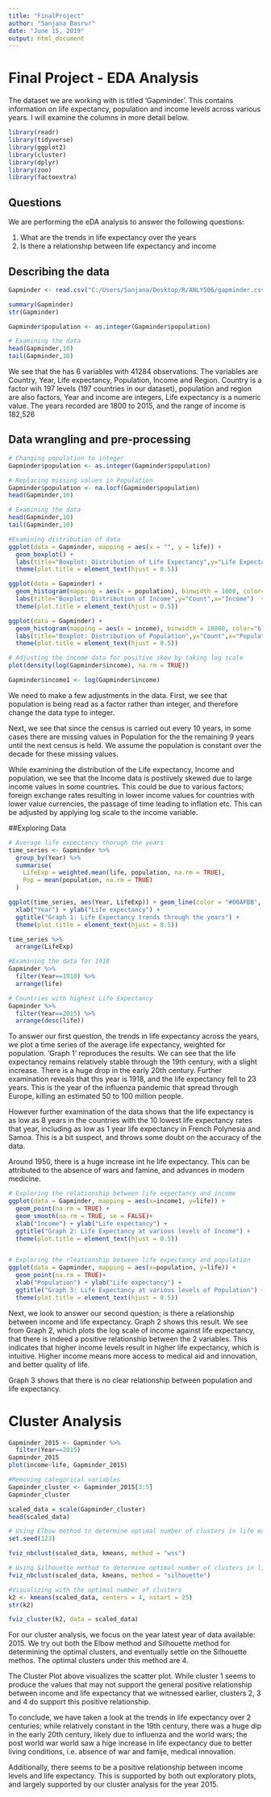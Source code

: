 ```yaml
---
title: "FinalProject"
author: "Sanjana Basrur"
date: "June 15, 2019"
output: html_document
---
```

# Final Project - EDA Analysis

The dataset we are working with is titled 'Gapminder'. This contains information on life expectancy, population and income levels across various years. I will examine the columns in more detail below.

```r

library(readr)
library(tidyverse)
library(ggplot2)
library(cluster)
library(dplyr)
library(zoo)
library(factoextra)

```

## Questions 

We are performing the eDA analysis to answer the following questions:

1. What are the trends in life expectancy over the years
2. Is there a relationship between life expectancy and income

## Describing the data

```r

Gapminder <- read.csv("C:/Users/Sanjana/Desktop/R/ANLY506/gapminder.csv", na.strings=c("","NA"))

summary(Gapminder)
str(Gapminder)

Gapminder$population <- as.integer(Gapminder$population)

# Examining the data
head(Gapminder,10)
tail(Gapminder,10)

```

We see that the has 6 variables with 41284 observations. The variables are Country, Year, Life expectancy, Population, Income and Region. Country is a factor wih 197 levels (197 countries in our dataset), population and region are also factors, Year and income are integers, Life expectancy is a numeric value. The years recorded are 1800 to 2015, and the range of income is 182,526

## Data wrangling and pre-processing

```r
# Changing population to integer
Gapminder$population <- as.integer(Gapminder$population)

# Replacing missing values in Population
Gapminder$population <- na.locf(Gapminder$population)
head(Gapminder,10)

# Examining the data
head(Gapminder,10)
tail(Gapminder,10)

#Examining distribution of data
ggplot(data = Gapminder, mapping = aes(x = "", y = life)) + 
  geom_boxplot() +
  labs(title="Boxplot: Distribution of Life Expectancy",y="Life Expectancy",x="")  +
  theme(plot.title = element_text(hjust = 0.5))

ggplot(data = Gapminder) +
  geom_histogram(mapping = aes(x = population), binwidth = 1000, color="blue")+
  labs(title="Boxplot: Distribution of Income",y="Count",x="Income")  +
  theme(plot.title = element_text(hjust = 0.5))

ggplot(data = Gapminder) +
  geom_histogram(mapping = aes(x = income), binwidth = 10000, color="blue")+
  labs(title="Boxplot: Distribution of Population",y="Count",x="Population")  +
  theme(plot.title = element_text(hjust = 0.5)) 

# Adjusting the income data for positive skew by taking log scale
plot(density(log(Gapminder$income), na.rm = TRUE))

Gapminder$income1 <- log(Gapminder$income)

```

We need to make a few adjustments in the data. First, we see that population is being read as a factor rather than integer, and therefore change the data type to integer.

Next, we see that since the census is carried out every 10 years, in some cases there are missing values in Population for the the remaining 9 years until the next census is held. We  assume the population is constant over the decade for these missing values. 

While examining the distribution of the Life expectancy, Income and population, we see that the Income data is postiively skewed due to large income values in some countries. This could be due to various factors; foreign exchange rates resulting in lower income values for countries with lower value currencies, the passage of time leading to inflation etc. This can be adjusted by applying log scale to the income variable.

##Exploring Data

```r

# Average life expectancy thorugh the years
time_series <- Gapminder %>% 
  group_by(Year) %>% 
  summarise(
    LifeExp = weighted.mean(life, population, na.rm = TRUE),
    Pop = mean(population, na.rm = TRUE)
  )

ggplot(time_series, aes(Year, LifeExp)) + geom_line(color = "#00AFBB", size = 2) +
  xlab("Year") + ylab("Life expectancy") + 
  ggtitle("Graph 1: Life Expectancy trends through the years") +
  theme(plot.title = element_text(hjust = 0.5))

time_series %>%
  arrange(LifeExp)

#Examining the data for 1918
Gapminder %>%
  filter(Year==1918) %>%
  arrange(life)

# Countries with highest Life Expectancy
Gapminder %>%
  filter(Year==2015) %>%
  arrange(desc(life))

```

To answer our first question, the trends in life expectancy across the years, we plot a time series of the average life expectancy, weighted for population. 'Graph 1' reproduces the results. We can see that the life expectancy remains relatively stable through the 19th century, with a slight increase. There is a huge drop in the early 20th century. Further examination reveals that this year is 1918, and the life expectancy fell to 23 years. This is the year of the influenza pandemic that spread through Europe, killing an estimated 50 to 100 million people.

However further examination of the data shows that the life expectancy is as low as 8 years in the countries with the 10 lowest life expectancy rates that year, including as low as 1 year life expectancy in French Polynesia and Samoa. This is a bit suspect, and throws some doubt on the accuracy of the data. 

Around 1950, there is a huge increase int he life expectancy. This can be attributed to the absence of wars and famine, and advances in modern medicine.

```r

# Exploring the relationship between life expectancy and income
ggplot(data = Gapminder, mapping = aes(x=income1, y=life)) + 
  geom_point(na.rm = TRUE) +
  geom_smooth(na.rm = TRUE, se = FALSE)+
  xlab("Income") + ylab("Life expectancy") + 
  ggtitle("Graph 2: Life Expectancy at various levels of Income") +
  theme(plot.title = element_text(hjust = 0.5))


# Exploring the rleationship between life expectancy and population
ggplot(data = Gapminder, mapping = aes(x=population, y=life)) + 
  geom_point(na.rm = TRUE)+
  xlab("Population") + ylab("Life expectancy") + 
  ggtitle("Graph 3: Life Expectancy at various levels of Population") +
  theme(plot.title = element_text(hjust = 0.5))

```

Next, we look to answer our second question; is there a relationship between income and life expectancy. Graph 2 shows this result. We see from Graph 2, which plots the log scale of income against life expectancy, that there is indeed a positive relationship between the 2 variables. This indicates that higher income levels result in higher life expectancy, which is intuitive. Higher income means more access to medical aid and innovation, and better quality of life.

Graph 3 shows that there is no clear relationship between population and life expectancy.

# Cluster Analysis

```r

Gapminder_2015 <- Gapminder %>%
  filter(Year==2015)
Gapminder_2015
plot(income~life, Gapminder_2015)

#Removing categorical variables
Gapminder_cluster <- Gapminder_2015[3:5]
Gapminder_cluster

scaled_data = scale(Gapminder_cluster)
head(scaled_data)

# Using Elbow method to determine optimal number of clusters in life expectancy data
set.seed(123)

fviz_nbclust(scaled_data, kmeans, method = "wss")

# Using Silhouette method to determine optimal number of clusters in life expectancy data
fviz_nbclust(scaled_data, kmeans, method = "silhouette")

#Visualizing with the optimal number of clusters
k2 <- kmeans(scaled_data, centers = 4, nstart = 25)
str(k2)

fviz_cluster(k2, data = scaled_data)

```

For our cluster analysis, we focus on the year latest year of data available: 2015. We try out both the Elbow method and Silhouette method for determining the optimal clusters, and eventually settle on the Silhouette methos. The optimal clusters under this method are 4.

The Cluster Plot above visualizes the scatter plot. While cluster 1 seems to produce the values that may not support the general positive relationship between income and life expectancy that we witnessed earlier, clusters 2, 3 and 4 do support this positive relationship.

To conclude, we have taken a look at the trends in life expectancy over 2 centuries; while relatively constant in the 19th century, there was a huge dip in the early 20th century, likely due to influenza and the world wars; the post world war world saw a hige increase in life expectancy due to better living conditions, i.e. absence of war and famije, medical innovation.

Additionally, there seems to be a positive relationship between income levels and life expectancy. This is supported by both out exploratory plots, and largely supported by our cluster analysis for the year 2015.
